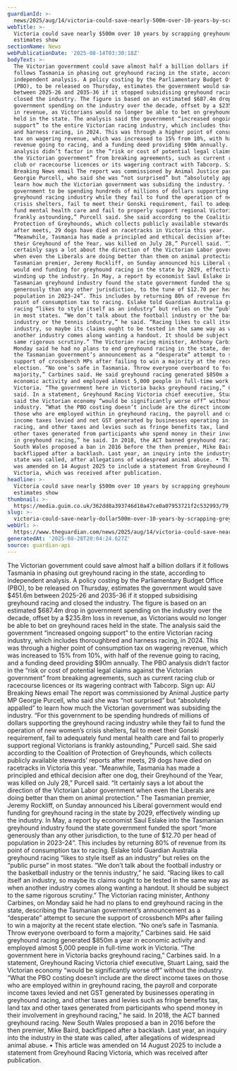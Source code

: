 ```yaml
---
guardianId: >-
  news/2025/aug/14/victoria-could-save-nearly-500m-over-10-years-by-scrapping-greyhound-racing-estimates-show
webTitle: >-
  Victoria could save nearly $500m over 10 years by scrapping greyhound racing,
  estimates show
sectionName: News
webPublicationDate: '2025-08-14T03:30:18Z'
bodyText: >-
  The Victorian government could save almost half a billion dollars if it
  follows Tasmania in phasing out greyhound racing in the state, according to
  independent analysis. A policy costing by the Parliamentary Budget Office
  (PBO), to be released on Thursday, estimates the government would save $451.6m
  between 2025-26 and 2035-36 if it stopped subsidising greyhound racing and
  closed the industry. The figure is based on an estimated $687.4m drop in
  government spending on the industry over the decade, offset by a $235.8m loss
  in revenue, as Victorians would no longer be able to bet on greyhound races
  held in the state. The analysis said the government “increased ongoing
  support” to the entire Victorian racing industry, which includes thoroughbred
  and harness racing, in 2024. This was through a higher point of consumption
  tax on wagering revenue, which was increased to 15% from 10%, with half of the
  revenue going to racing, and a funding deed providing $90m annually. The PBO
  analysis didn’t factor in the “risk or cost of potential legal claims against
  the Victorian government” from breaking agreements, such as current racing
  club or racecourse licences or its wagering contract with Tabcorp. Sign up: AU
  Breaking News email The report was commissioned by Animal Justice party MP
  Georgie Purcell, who said she was “not surprised” but “absolutely appalled” to
  learn how much the Victorian government was subsiding the industry. “For this
  government to be spending hundreds of millions of dollars supporting the
  greyhound racing industry while they fail to fund the operation of new women’s
  crisis shelters, fail to meet their Gonski requirement, fail to adequately
  fund mental health care and fail to properly support regional Victorians is
  frankly astounding,” Purcell said. She said according to the Coalition of
  Protection of Greyhounds, which collects publicly available stewards’ reports
  after meets, 29 dogs have died on racetracks in Victoria this year.
  “Meanwhile, Tasmania has made a principled and ethical decision after one dog,
  their Greyhound of the Year, was killed on July 28,” Purcell said. “It
  certainly says a lot about the direction of the Victorian Labor government
  when even the Liberals are doing better than them on animal protection.” The
  Tasmanian premier, Jeremy Rockliff, on Sunday announced his Liberal government
  would end funding for greyhound racing in the state by 2029, effectively
  winding up the industry. In May, a report by economist Saul Eslake into the
  Tasmanian greyhound industry found the state government funded the sport “more
  generously than any other jurisdiction, to the tune of $12.70 per head of
  population in 2023-24”. This includes by returning 80% of revenue from its
  point of consumption tax to racing. Eslake told Guardian Australia greyhound
  racing “likes to style itself as an industry” but relies on the “public purse”
  in most states. “We don’t talk about the football industry or the basketball
  industry or the tennis industry,” he said. “Racing likes to call itself an
  industry, so maybe its claims ought to be tested in the same way as when
  another industry comes along wanting a handout. It should be subject to the
  same rigorous scrutiny.” The Victorian racing minister, Anthony Carbines, on
  Monday said he had no plans to end greyhound racing in the state, describing
  the Tasmanian government’s announcement as a “desperate” attempt to secure the
  support of crossbench MPs after failing to win a majority at the recent state
  election. “No one’s safe in Tasmania. Throw everyone overboard to form a
  majority,” Carbines said. He said greyhound racing generated $850m a year in
  economic activity and employed almost 5,000 people in full-time work in
  Victoria. “The government here in Victoria backs greyhound racing,” Carbines
  said. In a statement, Greyhound Racing Victoria chief executive, Stuart Laing,
  said the Victorian economy “would be significantly worse off” without the
  industry. “What the PBO costing doesn’t include are the direct income taxes on
  those who are employed within in greyhound racing, the payroll and corporate
  income taxes levied and net GST generated by businesses operating in greyhound
  racing, and other taxes and levies such as fringe benefits tax, land tax and
  other taxes generated from participants who spend money in their involvement
  in greyhound racing,” he said. In 2018, the ACT banned greyhound racing. New
  South Wales proposed a ban in 2016 before the then premier, Mike Baird,
  backflipped after a backlash. Last year, an inquiry into the industry in the
  state was called, after allegations of widespread animal abuse. • This article
  was amended on 14 August 2025 to include a statement from Greyhound Racing
  Victoria, which was received after publication.
headline: >-
  Victoria could save nearly $500m over 10 years by scrapping greyhound racing,
  estimates show
thumbnail: >-
  https://media.guim.co.uk/362dd8a393746d10a47ce0a07953721f2c532993/79_0_1837_1470/500.jpg
slug: >-
  victoria-could-save-nearly-dollar500m-over-10-years-by-scrapping-greyhound-racing-estimates-show
webUrl: >-
  https://www.theguardian.com/news/2025/aug/14/victoria-could-save-nearly-500m-over-10-years-by-scrapping-greyhound-racing-estimates-show
generatedAt: '2025-08-28T20:04:24.627Z'
source: guardian-api
---
```

The Victorian government could save almost half a billion dollars if it follows Tasmania in phasing out greyhound racing in the state, according to independent analysis. A policy costing by the Parliamentary Budget Office (PBO), to be released on Thursday, estimates the government would save $451.6m between 2025-26 and 2035-36 if it stopped subsidising greyhound racing and closed the industry. The figure is based on an estimated $687.4m drop in government spending on the industry over the decade, offset by a $235.8m loss in revenue, as Victorians would no longer be able to bet on greyhound races held in the state. The analysis said the government “increased ongoing support” to the entire Victorian racing industry, which includes thoroughbred and harness racing, in 2024. This was through a higher point of consumption tax on wagering revenue, which was increased to 15% from 10%, with half of the revenue going to racing, and a funding deed providing $90m annually. The PBO analysis didn’t factor in the “risk or cost of potential legal claims against the Victorian government” from breaking agreements, such as current racing club or racecourse licences or its wagering contract with Tabcorp. Sign up: AU Breaking News email The report was commissioned by Animal Justice party MP Georgie Purcell, who said she was “not surprised” but “absolutely appalled” to learn how much the Victorian government was subsiding the industry. “For this government to be spending hundreds of millions of dollars supporting the greyhound racing industry while they fail to fund the operation of new women’s crisis shelters, fail to meet their Gonski requirement, fail to adequately fund mental health care and fail to properly support regional Victorians is frankly astounding,” Purcell said. She said according to the Coalition of Protection of Greyhounds, which collects publicly available stewards’ reports after meets, 29 dogs have died on racetracks in Victoria this year. “Meanwhile, Tasmania has made a principled and ethical decision after one dog, their Greyhound of the Year, was killed on July 28,” Purcell said. “It certainly says a lot about the direction of the Victorian Labor government when even the Liberals are doing better than them on animal protection.” The Tasmanian premier, Jeremy Rockliff, on Sunday announced his Liberal government would end funding for greyhound racing in the state by 2029, effectively winding up the industry. In May, a report by economist Saul Eslake into the Tasmanian greyhound industry found the state government funded the sport “more generously than any other jurisdiction, to the tune of $12.70 per head of population in 2023-24”. This includes by returning 80% of revenue from its point of consumption tax to racing. Eslake told Guardian Australia greyhound racing “likes to style itself as an industry” but relies on the “public purse” in most states. “We don’t talk about the football industry or the basketball industry or the tennis industry,” he said. “Racing likes to call itself an industry, so maybe its claims ought to be tested in the same way as when another industry comes along wanting a handout. It should be subject to the same rigorous scrutiny.” The Victorian racing minister, Anthony Carbines, on Monday said he had no plans to end greyhound racing in the state, describing the Tasmanian government’s announcement as a “desperate” attempt to secure the support of crossbench MPs after failing to win a majority at the recent state election. “No one’s safe in Tasmania. Throw everyone overboard to form a majority,” Carbines said. He said greyhound racing generated $850m a year in economic activity and employed almost 5,000 people in full-time work in Victoria. “The government here in Victoria backs greyhound racing,” Carbines said. In a statement, Greyhound Racing Victoria chief executive, Stuart Laing, said the Victorian economy “would be significantly worse off” without the industry. “What the PBO costing doesn’t include are the direct income taxes on those who are employed within in greyhound racing, the payroll and corporate income taxes levied and net GST generated by businesses operating in greyhound racing, and other taxes and levies such as fringe benefits tax, land tax and other taxes generated from participants who spend money in their involvement in greyhound racing,” he said. In 2018, the ACT banned greyhound racing. New South Wales proposed a ban in 2016 before the then premier, Mike Baird, backflipped after a backlash. Last year, an inquiry into the industry in the state was called, after allegations of widespread animal abuse. • This article was amended on 14 August 2025 to include a statement from Greyhound Racing Victoria, which was received after publication.
